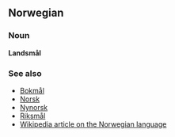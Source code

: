 ==Norwegian==
===Noun===
'''Landsmål'''

===See also===
*[[Bokmål]]
*[[Norsk]]
*[[Nynorsk]]
*[[Riksmål]]
*[[w:Norwegian language|Wikipedia article on the Norwegian language]]